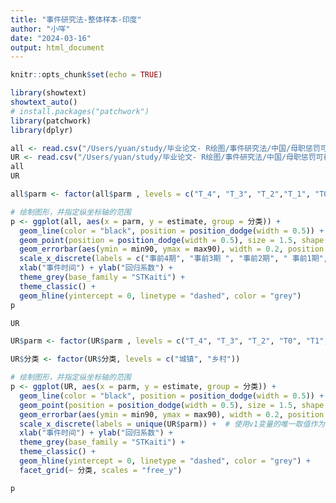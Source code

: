 ```yaml
---
title: "事件研究法-整体样本-印度"
author: "小咩"
date: "2024-03-16"
output: html_document
---
```


```r
knitr::opts_chunk$set(echo = TRUE)
```

```r
library(showtext)
showtext_auto()
# install.packages("patchwork")
library(patchwork)
library(dplyr)
```


```r
all <- read.csv("/Users/yuan/study/毕业论文- R绘图/事件研究法/中国/母职惩罚可视化/all.csv")
UR <- read.csv("/Users/yuan/study/毕业论文- R绘图/事件研究法/中国/母职惩罚可视化/UR.csv")
all
UR
```

```r
all$parm <- factor(all$parm , levels = c("T_4", "T_3", "T_2","T_1", "T0", "T1", "T2", "T3", "o.T4	" ))

# 绘制图形，并指定纵坐标轴的范围
p <- ggplot(all, aes(x = parm, y = estimate, group = 分类)) +
  geom_line(color = "black", position = position_dodge(width = 0.5)) +
  geom_point(position = position_dodge(width = 0.5), size = 1.5, shape = 21, fill = "black") +
  geom_errorbar(aes(ymin = min90, ymax = max90), width = 0.2, position = position_dodge(width = 0.5)) +
  scale_x_discrete(labels = c("事前4期", "事前3期 ", "事前2期", " 事前1期", "事后0期", " 事后1期", "事后2期", "事后3期 ", "事后4期 ")) +
  xlab("事件时间") + ylab("回归系数") +
  theme_grey(base_family = "STKaiti") +
  theme_classic() +
  geom_hline(yintercept = 0, linetype = "dashed", color = "grey") 
p

```

```r
UR
```


```r
UR$parm <- factor(UR$parm , levels = c("T_4", "T_3", "T_2", "T0", "T1", "T2", "T3", "T4" ))

UR$分类 <- factor(UR$分类, levels = c("城镇", "乡村"))

# 绘制图形，并指定纵坐标轴的范围
p <- ggplot(UR, aes(x = parm, y = estimate, group = 分类)) +
  geom_line(color = "black", position = position_dodge(width = 0.5)) +
  geom_point(position = position_dodge(width = 0.5), size = 1.5, shape = 21, fill = "black") +
  geom_errorbar(aes(ymin = min90, ymax = max90), width = 0.2, position = position_dodge(width = 0.5)) +
  scale_x_discrete(labels = unique(UR$parm)) +  # 使用v1变量的唯一取值作为标签
  xlab("事件时间") + ylab("回归系数") +
  theme_grey(base_family = "STKaiti") +
  theme_classic() +
  geom_hline(yintercept = 0, linetype = "dashed", color = "grey") +
  facet_grid(~ 分类, scales = "free_y")

p
```
